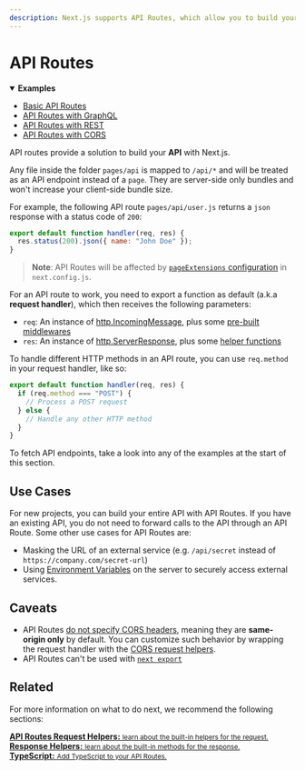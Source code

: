 ```yaml
---
description: Next.js supports API Routes, which allow you to build your API without leaving your Next.js app. Learn how it works here.
---
```


# API Routes

<details open>
  <summary>
    <b>Examples</b>
  </summary>
  <ul>
    <li>
      <a href="https://github.com/vercel/next.js/tree/canary/examples/api-routes">
        Basic API Routes
      </a>
    </li>
    <li>
      <a href="https://github.com/vercel/next.js/tree/canary/examples/api-routes-graphql">
        API Routes with GraphQL
      </a>
    </li>
    <li>
      <a href="https://github.com/vercel/next.js/tree/canary/examples/api-routes-rest">
        API Routes with REST
      </a>
    </li>
    <li>
      <a href="https://github.com/vercel/next.js/tree/canary/examples/api-routes-cors">
        API Routes with CORS
      </a>
    </li>
  </ul>
</details>

API routes provide a solution to build your **API** with Next.js.

Any file inside the folder `pages/api` is mapped to `/api/*` and will be treated as an API endpoint instead of a `page`. They are server-side only bundles and won't increase your client-side bundle size.

For example, the following API route `pages/api/user.js` returns a `json` response with a status code of `200`:

```js
export default function handler(req, res) {
  res.status(200).json({ name: "John Doe" });
}
```

> **Note**: API Routes will be affected by [`pageExtensions` configuration](/docs/api-reference/next.config.js/custom-page-extensions.md) in `next.config.js`.

For an API route to work, you need to export a function as default (a.k.a **request handler**), which then receives the following parameters:

- `req`: An instance of [http.IncomingMessage](https://nodejs.org/api/http.html#class-httpincomingmessage), plus some [pre-built middlewares](/docs/api-routes/request-helpers.md)
- `res`: An instance of [http.ServerResponse](https://nodejs.org/api/http.html#class-httpserverresponse), plus some [helper functions](/docs/api-routes/response-helpers.md)

To handle different HTTP methods in an API route, you can use `req.method` in your request handler, like so:

```js
export default function handler(req, res) {
  if (req.method === "POST") {
    // Process a POST request
  } else {
    // Handle any other HTTP method
  }
}
```

To fetch API endpoints, take a look into any of the examples at the start of this section.

## Use Cases

For new projects, you can build your entire API with API Routes. If you have an existing API, you do not need to forward calls to the API through an API Route. Some other use cases for API Routes are:

- Masking the URL of an external service (e.g. `/api/secret` instead of `https://company.com/secret-url`)
- Using [Environment Variables](/docs/basic-features/environment-variables.md) on the server to securely access external services.

## Caveats

- API Routes [do not specify CORS headers](https://developer.mozilla.org/en-US/docs/Web/HTTP/CORS), meaning they are **same-origin only** by default. You can customize such behavior by wrapping the request handler with the [CORS request helpers](https://github.com/vercel/next.js/tree/canary/examples/api-routes-cors).
- API Routes can't be used with [`next export`](/docs/advanced-features/static-html-export.md)

## Related

For more information on what to do next, we recommend the following sections:

<div className="card">
  <a href="/docs/api-routes/request-helpers.md">
    <b>API Routes Request Helpers:</b>
    <small>learn about the built-in helpers for the request.</small>
  </a>
</div>

<div className="card">
  <a href="/docs/api-routes/response-helpers.md">
    <b>Response Helpers:</b>
    <small>learn about the built-in methods for the response.</small>
  </a>
</div>

<div className="card">
  <a href="/docs/basic-features/typescript.md#api-routes">
    <b>TypeScript:</b>
    <small>Add TypeScript to your API Routes.</small>
  </a>
</div>

